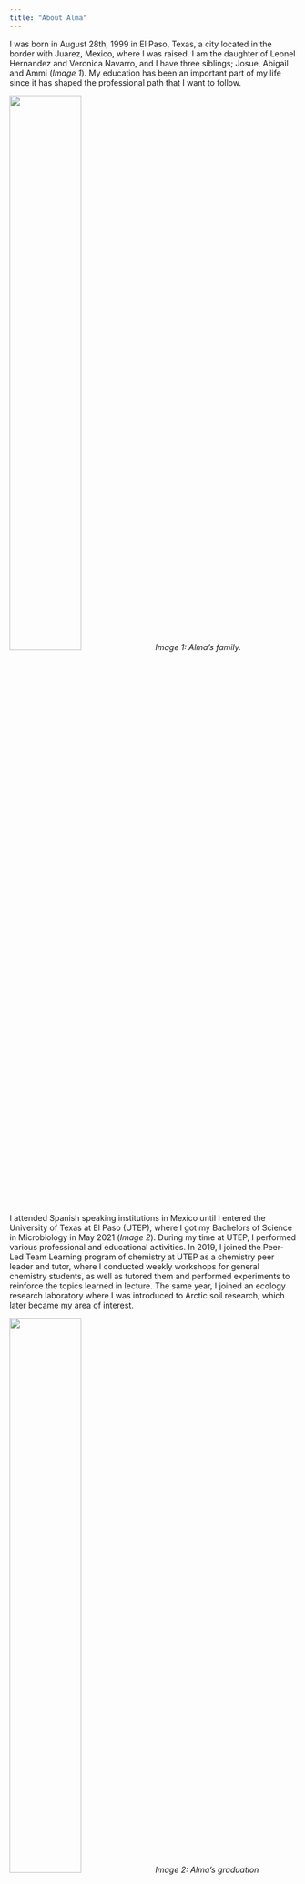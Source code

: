 ```yaml
---
title: "About Alma"
---
```


I was born in August 28th, 1999 in El Paso, Texas, a city located in the border with Juarez, Mexico, where I was raised. I am the daughter of Leonel Hernandez and Veronica Navarro, and I have three siblings; Josue, Abigail and Ammi (*Image 1*). My education has been an important part of my life since it has shaped the professional path that I want to follow. 

<img src="images\image1.jpg" style="width:50%">
*Image 1: Alma's family.*

I attended Spanish speaking institutions in Mexico until I entered the University of Texas at El Paso (UTEP), where I got my Bachelors of Science in Microbiology in May 2021 (*Image 2*). During my time at UTEP, I performed various professional and educational activities. In 2019, I joined the Peer-Led Team Learning program of chemistry at UTEP as a chemistry peer leader and tutor, where I conducted weekly workshops for general chemistry students, as well as tutored them and performed experiments to reinforce the topics learned in lecture. The same year, I joined an ecology research laboratory where I was introduced to Arctic soil research, which later became my area of interest. 

<img src="images\image2.jpg" style="width:50%">
*Image 2: Alma's graduation ceremony at UTEP.*

In 2021, I received the NSF Graduate Research Fellowship Award, which allowed me to continue my studies. I am currently a master's student in Ecosystem Science at the University of New Hampshire, and I intend to do research related to microbial activity in Arctic soils. My family and God are my motivation to keep pursuing my dreams and become a better person every day.
